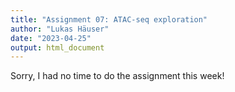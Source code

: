 ```yaml
---
title: "Assignment 07: ATAC-seq exploration"
author: "Lukas Häuser"
date: "2023-04-25"
output: html_document
---
```


Sorry, I had no time to do the assignment this week!